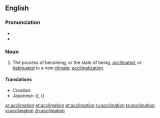 ==English==

===Pronunciation===
* {{rhymes|eɪʃǝn}}
* {{homophones|acclamation}}
===Noun===
{{en-noun}}

# The process of becoming, or the state of being, [[acclimated]], or [[habituated]] to a new [[climate]]; [[acclimatization]].

====Translations====
* Croatian: {{t-|hr|aklimatiziranje|n}}
* Japanese: {{t|ja|適応|tr=tekiō}} ({{Jpan|てきおう}}), {{t|ja|順応|tr=jun'nō}} ({{Jpan|じゅんのう}})

[[ar:acclimation]]
[[et:acclimation]]
[[pt:acclimation]]
[[ru:acclimation]]
[[ta:acclimation]]
[[vi:acclimation]]
[[zh:acclimation]]